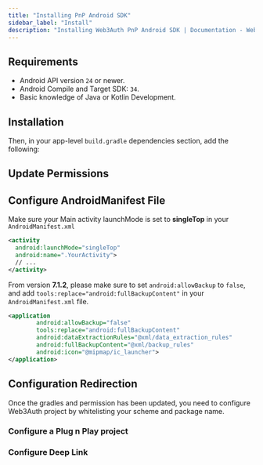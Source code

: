 ```yaml
---
title: "Installing PnP Android SDK"
sidebar_label: "Install"
description: "Installing Web3Auth PnP Android SDK | Documentation - Web3Auth"
---
```



## Requirements

- Android API version `24` or newer.
- Android Compile and Target SDK: `34`.
- Basic knowledge of Java or Kotlin Development.

## Installation

<UpdateGradle />

Then, in your app-level `build.gradle` dependencies section, add the following:

<Installation />

## Update Permissions

<AndroidPermissions />

## Configure AndroidManifest File

Make sure your Main activity launchMode is set to **singleTop** in your `AndroidManifest.xml`

```xml
<activity
  android:launchMode="singleTop"
  android:name=".YourActivity">
  // ...
</activity>
```

From version **7.1.2**, please make sure to set `android:allowBackup` to `false`, and add
`tools:replace="android:fullBackupContent"` in your `AndroidManifest.xml` file.

```xml
<application
        android:allowBackup="false"
        tools:replace="android:fullBackupContent"
        android:dataExtractionRules="@xml/data_extraction_rules"
        android:fullBackupContent="@xml/backup_rules"
        android:icon="@mipmap/ic_launcher">
</application>
```

## Configuration Redirection

Once the gradles and permission has been updated, you need to configure Web3Auth project by
whitelisting your scheme and package name.

### Configure a Plug n Play project

<Whitelist />

### Configure Deep Link

<Deeplinking />

